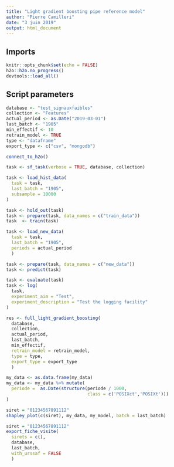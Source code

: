 ```yaml
---
title: "Light gradient boosting pipe reference model"
author: "Pierre Camilleri"
date: "3 juin 2019"
output: html_document
---
```


## Imports
```r
knitr::opts_chunk$set(echo = FALSE)
h2o::h2o.no_progress()
devtools::load_all()
```

## Script parameters
```r
database <- "test_signauxfaibles"
collection <- "Features"
actual_period <- as.Date("2019-03-01")
last_batch <- "1905"
min_effectif <- 10
retrain_model <- TRUE
type <- "dataframe"
export_type <- c("csv", "mongodb")
```

```r
connect_to_h2o()
```

```r
task <- sf_task(verbose = TRUE, database, collection)
```

```r
task <- load_hist_data(
  task = task,
  last_batch = "1905",
  subsample = 10000
)
```

```r
task <- hold_out(task)
task <- prepare(task, data_names = c("train_data"))
task  <- train(task)
```

```r
task <- load_new_data(
  task = task,
  last_batch = "1905",
  periods = actual_period
  )
```
```r
task <- prepare(task, data_names = c("new_data"))
task <- predict(task)
```

```r
task <- evaluate(task)
task <- log(
  task,
  experiment_aim = "Test",
  experiment_description = "Test the logging facility"
)
```

```r
res <- full_light_gradient_boosting(
  database,
  collection,
  actual_period,
  last_batch,
  min_effectif,
  retrain_model = retrain_model,
  type = type,
  export_type = export_type
  )
```

```r
my_data <- as.data.frame(my_data)
my_data <- my_data %>% mutate(
  periode =  as.Date(structure(periode / 1000,
                               class = c('POSIXct','POSIXt')))
)
```

```r
siret = "01234567891112"
shapley_plot(c(siret), my_data, my_model, batch = last_batch)
```

```r

siret = "01234567891112"
export_fiche_visite(
  sirets = c(),
  database,
  last_batch,
  with_urssaf = FALSE
  )
```
